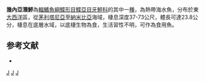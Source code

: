 {{Speciesbox
| taxon = Syacium guineensis
| image = FMIB 45812 Hemirhombus guineensis.jpeg
| status = NE
| status_system = IUCN3.1
| binomial_authority = [[Bleeker|Bleeker]], 1862
| synonyms = *''Hemirhombus guineensis, Bleeker, 1862 ''
*''Syacium guineenis, Bleeker, 1862 ''
}}

'''幾內亞潛鮃'''為[[輻鰭魚綱|輻鰭魚綱]][[鰈形目|鰈形目]][[鰈亞目|鰈亞目]][[牙鮃科|牙鮃科]]的其中一[[種|種]]，為熱帶海水魚，分布於東[[大西洋|大西洋]]區，從[[茅利塔尼亞|茅利塔尼亞]]至[[納米比亞|納米比亞]]海域，棲息深度37-73公尺，體長可達23.8公分，棲息在底層水域，以底棲生物為食，生活習性不明，可作為食用魚。

==参考文献==
*{{FishBase_species|genus=Syacium|species=guineensis|year=2014|month=3}}

{{taxonbar}}
[[Category:_1862年描述的鱼类|J]]
[[Category:食用魚|J]]
[[Category:潛鮃屬|J]]
